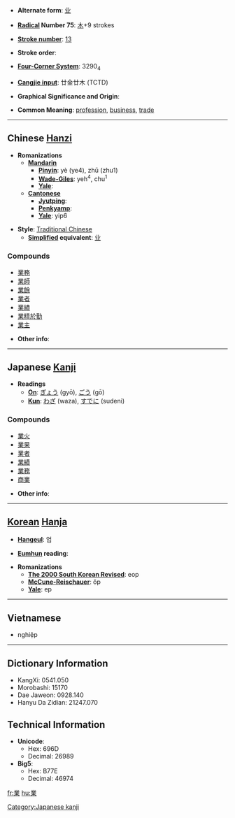 * '''Alternate form''': [[业]]

* '''[[Wiktionary:Chinese radical index| Radical]] Number 75''': [[Wiktionary:Chinese radical index 木|木]]+9 strokes

* '''[[Wiktionary:Chinese total strokes index|Stroke number]]''': [[Wiktionary:Chinese total strokes index 13|13]]

* '''Stroke order''': 

* '''[[Wiktionary:Chinese four corner index|Four-Corner System]]''': 3290<sub>4</sub>

* '''[[Wiktionary:Chinese Cangjie index|Cangjie input]]''': 廿金廿木 (TCTD)

* '''Graphical Significance and Origin''': 

* '''Common Meaning''': [[profession]], [[business]], [[trade]]

----

== Chinese [[Hanzi]] ==

* '''Romanizations'''
** '''[[Mandarin]]'''
*** '''[[Pinyin]]''': yè (ye4), zhū (zhu1)
*** '''[[Wade-Giles]]''': yeh<sup>4</sup>, chu<sup>1</sup>
*** '''[[Yale]]''': 
** '''[[Cantonese]]'''
*** '''[[Jyutping]]''':
*** '''[[Penkyamp]]''': 
*** '''[[Yale]]''': yip6

* '''Style''': [[Traditional Chinese]] 
** '''[[Simplified Chinese|Simplified]] equivalent''': [[业]]

===Compounds===
*[[業務]]
*[[業師]]
*[[業餘]]
*[[業者]]
*[[業績]]
*[[業精於勤]]
*[[業主]]

* '''Other info''': 

----

== Japanese [[Kanji]] ==

* '''Readings'''
** '''[[On]]''': [[ぎょう]] (gyō), [[ごう]] (gō)
** '''[[Kun]]''': [[わざ]] (waza), [[すでに]] (sudeni)

===Compounds===
*[[業火]]
*[[業果]]
*[[業者]]
*[[業績]]
*[[業務]]
*[[商業]]

* '''Other info''':  

----

== [[Korean]] [[Hanja]] ==

* '''[[Hangeul]]''': 업

* '''[[Eumhun]] reading''': 

* '''Romanizations'''
** '''[[The 2000 South Korean Revised Romanization|The 2000 South Korean Revised]]''': eop
** '''[[McCune-Reischauer]]''': ŏp
** '''[[Yale]]''': ep

----

==Vietnamese==

*nghiệp

----
== Dictionary Information ==

* KangXi: 0541.050
* Morobashi: 15170
* Dae Jaweon: 0928.140
* Hanyu Da Zidian: 21247.070

== Technical Information ==

* '''Unicode''':
** Hex: 696D
** Decimal: 26989
* '''Big5''':
** Hex: B77E
** Decimal: 46974

[[Category:Japanese kanji]]

[[fr:業]]
[[hu:業]]